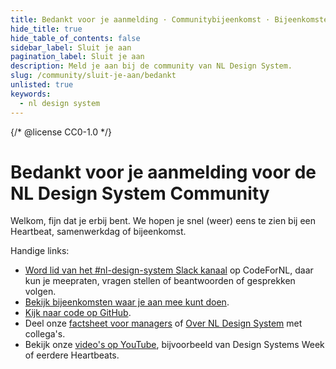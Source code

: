 ```yaml
---
title: Bedankt voor je aanmelding · Communitybijeenkomst · Bijeenkomsten
hide_title: true
hide_table_of_contents: false
sidebar_label: Sluit je aan
pagination_label: Sluit je aan
description: Meld je aan bij de community van NL Design System.
slug: /community/sluit-je-aan/bedankt
unlisted: true
keywords:
  - nl design system
---
```


{/* @license CC0-1.0 */}

# Bedankt voor je aanmelding voor de NL Design System Community

Welkom, fijn dat je erbij bent. We hopen je snel (weer) eens te zien bij een Heartbeat, samenwerkdag of bijeenkomst.

Handige links:

- [Word lid van het #nl-design-system Slack kanaal](https://praatmee.codefor.nl) op CodeForNL, daar kun je meepraten, vragen stellen of beantwoorden of gesprekken volgen.
- [Bekijk bijeenkomsten waar je aan mee kunt doen](/community/events/overzicht).
- [Kijk naar code op GitHub](https://github.com/nl-design-system/).
- Deel onze [factsheet voor managers](https://nldesignsystem.nl/factsheets/managers/) of [Over NL Design System](https://nldesignsystem.nl/project/over-nl-design-system) met collega's.
- Bekijk onze [video's op YouTube](https://www.youtube.com/@NLDesignSystem/), bijvoorbeeld van Design Systems Week of eerdere Heartbeats.
